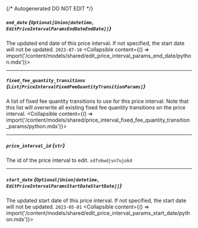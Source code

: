 {/* Autogenerated DO NOT EDIT  */}

##### `end_date` *{`Optional[Union[datetime, EditPriceIntervalParamsEndDateEndDate]]`}*
The updated end date of this price interval. If not specified, the start date will not be updated.
`2023-07-10`
<Collapsible content={() => import('/content/models/shared/edit_price_interval_params_end_date/python.mdx')}>
</Collapsible>

---
##### `fixed_fee_quantity_transitions` *{`List[PriceIntervalFixedFeeQuantityTransitionParams]`}*
A list of fixed fee quantity transitions to use for this price interval. Note that this list will overwrite all existing fixed fee quantity transitions on the price interval.
<Collapsible content={() => import('/content/models/shared/price_interval_fixed_fee_quantity_transition_params/python.mdx')}>
</Collapsible>

---
##### `price_interval_id` *{`str`}*
The id of the price interval to edit.
`sdfs6wdjvn7ujokd`

---
##### `start_date` *{`Optional[Union[datetime, EditPriceIntervalParamsStartDateStartDate]]`}*
The updated start date of this price interval. If not specified, the start date will not be updated.
`2023-05-01`
<Collapsible content={() => import('/content/models/shared/edit_price_interval_params_start_date/python.mdx')}>
</Collapsible>

